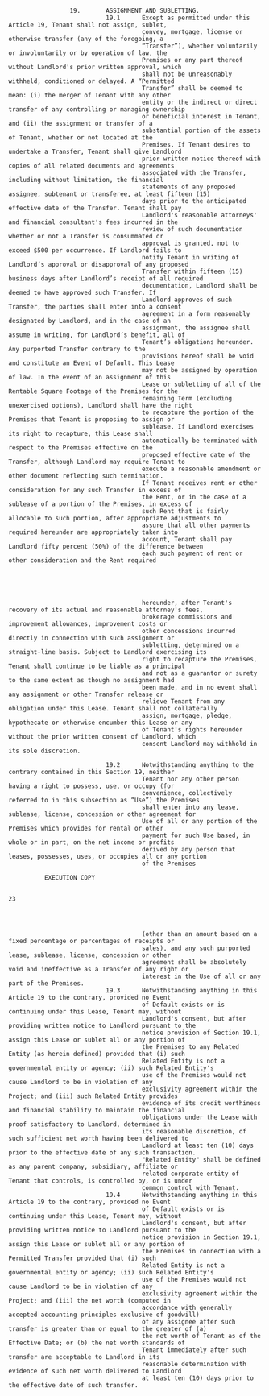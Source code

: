                      19.       ASSIGNMENT AND SUBLETTING.
                               19.1      Except as permitted under this Article 19, Tenant shall not assign, sublet,
                                         convey, mortgage, license or otherwise transfer (any of the foregoing, a
                                         “Transfer”), whether voluntarily or involuntarily or by operation of law, the
                                         Premises or any part thereof without Landlord's prior written approval, which
                                         shall not be unreasonably withheld, conditioned or delayed. A “Permitted
                                         Transfer” shall be deemed to mean: (i) the merger of Tenant with any other
                                         entity or the indirect or direct transfer of any controlling or managing ownership
                                         or beneficial interest in Tenant, and (ii) the assignment or transfer of a
                                         substantial portion of the assets of Tenant, whether or not located at the
                                         Premises. If Tenant desires to undertake a Transfer, Tenant shall give Landlord
                                         prior written notice thereof with copies of all related documents and agreements
                                         associated with the Transfer, including without limitation, the financial
                                         statements of any proposed assignee, subtenant or transferee, at least fifteen (15)
                                         days prior to the anticipated effective date of the Transfer. Tenant shall pay
                                         Landlord's reasonable attorneys' and financial consultant's fees incurred in the
                                         review of such documentation whether or not a Transfer is consummated or
                                         approval is granted, not to exceed $500 per occurrence. If Landlord fails to
                                         notify Tenant in writing of Landlord’s approval or disapproval of any proposed
                                         Transfer within fifteen (15) business days after Landlord’s receipt of all required
                                         documentation, Landlord shall be deemed to have approved such Transfer. If
                                         Landlord approves of such Transfer, the parties shall enter into a consent
                                         agreement in a form reasonably designated by Landlord, and in the case of an
                                         assignment, the assignee shall assume in writing, for Landlord’s benefit, all of
                                         Tenant’s obligations hereunder. Any purported Transfer contrary to the
                                         provisions hereof shall be void and constitute an Event of Default. This Lease
                                         may not be assigned by operation of law. In the event of an assignment of this
                                         Lease or subletting of all of the Rentable Square Footage of the Premises for the
                                         remaining Term (excluding unexercised options), Landlord shall have the right
                                         to recapture the portion of the Premises that Tenant is proposing to assign or
                                         sublease. If Landlord exercises its right to recapture, this Lease shall
                                         automatically be terminated with respect to the Premises effective on the
                                         proposed effective date of the Transfer, although Landlord may require Tenant to
                                         execute a reasonable amendment or other document reflecting such termination.
                                         If Tenant receives rent or other consideration for any such Transfer in excess of
                                         the Rent, or in the case of a sublease of a portion of the Premises, in excess of
                                         such Rent that is fairly allocable to such portion, after appropriate adjustments to
                                         assure that all other payments required hereunder are appropriately taken into
                                         account, Tenant shall pay Landlord fifty percent (50%) of the difference between
                                         each such payment of rent or other consideration and the Rent required





                                         hereunder, after Tenant's recovery of its actual and reasonable attorney's fees,
                                         brokerage commissions and improvement allowances, improvement costs or
                                         other concessions incurred directly in connection with such assignment or
                                         subletting, determined on a straight-line basis. Subject to Landlord exercising its
                                         right to recapture the Premises, Tenant shall continue to be liable as a principal
                                         and not as a guarantor or surety to the same extent as though no assignment had
                                         been made, and in no event shall any assignment or other Transfer release or
                                         relieve Tenant from any obligation under this Lease. Tenant shall not collaterally
                                         assign, mortgage, pledge, hypothecate or otherwise encumber this Lease or any
                                         of Tenant's rights hereunder without the prior written consent of Landlord, which
                                         consent Landlord may withhold in its sole discretion.

                               19.2      Notwithstanding anything to the contrary contained in this Section 19, neither
                                         Tenant nor any other person having a right to possess, use, or occupy (for
                                         convenience, collectively referred to in this subsection as “Use”) the Premises
                                         shall enter into any lease, sublease, license, concession or other agreement for
                                         Use of all or any portion of the Premises which provides for rental or other
                                         payment for such Use based, in whole or in part, on the net income or profits
                                         derived by any person that leases, possesses, uses, or occupies all or any portion
                                         of the Premises

              EXECUTION COPY

                                                                            23




                                         (other than an amount based on a fixed percentage or percentages of receipts or
                                         sales), and any such purported lease, sublease, license, concession or other
                                         agreement shall be absolutely void and ineffective as a Transfer of any right or
                                         interest in the Use of all or any part of the Premises.
                               19.3      Notwithstanding anything in this Article 19 to the contrary, provided no Event
                                         of Default exists or is continuing under this Lease, Tenant may, without
                                         Landlord's consent, but after providing written notice to Landlord pursuant to the
                                         notice provision of Section 19.1, assign this Lease or sublet all or any portion of
                                         the Premises to any Related Entity (as herein defined) provided that (i) such
                                         Related Entity is not a governmental entity or agency; (ii) such Related Entity's
                                         use of the Premises would not cause Landlord to be in violation of any
                                         exclusivity agreement within the Project; and (iii) such Related Entity provides
                                         evidence of its credit worthiness and financial stability to maintain the financial
                                         obligations under the Lease with proof satisfactory to Landlord, determined in
                                         its reasonable discretion, of such sufficient net worth having been delivered to
                                         Landlord at least ten (10) days prior to the effective date of any such transaction.
                                         "Related Entity" shall be defined as any parent company, subsidiary, affiliate or
                                         related corporate entity of Tenant that controls, is controlled by, or is under
                                         common control with Tenant.
                               19.4      Notwithstanding anything in this Article 19 to the contrary, provided no Event
                                         of Default exists or is continuing under this Lease, Tenant may, without
                                         Landlord's consent, but after providing written notice to Landlord pursuant to the
                                         notice provision in Section 19.1, assign this Lease or sublet all or any portion of
                                         the Premises in connection with a Permitted Transfer provided that (i) such
                                         Related Entity is not a governmental entity or agency; (ii) such Related Entity's
                                         use of the Premises would not cause Landlord to be in violation of any
                                         exclusivity agreement within the Project; and (iii) the net worth (computed in
                                         accordance with generally accepted accounting principles exclusive of goodwill)
                                         of any assignee after such transfer is greater than or equal to the greater of (a)
                                         the net worth of Tenant as of the Effective Date; or (b) the net worth standards of
                                         Tenant immediately after such transfer are acceptable to Landlord in its
                                         reasonable determination with evidence of such net worth delivered to Landlord
                                         at least ten (10) days prior to the effective date of such transfer.
